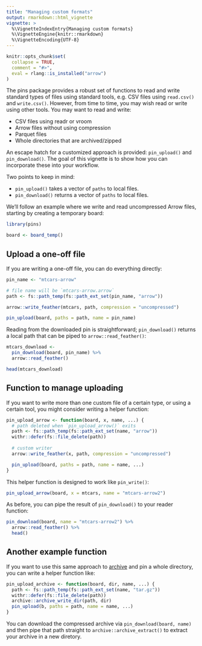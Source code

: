 ```yaml
---
title: "Managing custom formats"
output: rmarkdown::html_vignette
vignette: >
  %\VignetteIndexEntry{Managing custom formats}
  %\VignetteEngine{knitr::rmarkdown}
  %\VignetteEncoding{UTF-8}
---
```


```r
knitr::opts_chunk$set(
  collapse = TRUE,
  comment = "#>",
  eval = rlang::is_installed("arrow")
)
```

The pins package provides a robust set of functions to read and write standard types of files using standard tools, e.g. CSV files using `read.csv()` and `write.csv()`.
However, from time to time, you may wish read or write using other tools. You may want to read and write:

 - CSV files using readr or vroom
 - Arrow files without using compression
 - Parquet files
 - Whole directories that are archived/zipped

An escape hatch for a customized approach is provided: `pin_upload()` and `pin_download()`. 
The goal of this vignette is to show how you can incorporate these into your workflow.

Two points to keep in mind:

 - `pin_upload()` takes a vector of `paths` to local files.
 - `pin_download()` returns a vector of `paths` to local files.

We'll follow an example where we write and read uncompressed Arrow files, starting by creating a temporary board:

```r
library(pins)

board <- board_temp()
```

## Upload a one-off file

If you are writing a one-off file, you can do everything directly:

```r
pin_name <- "mtcars-arrow"

# file name will be `mtcars-arrow.arrow`
path <- fs::path_temp(fs::path_ext_set(pin_name, "arrow"))

arrow::write_feather(mtcars, path, compression = "uncompressed")

pin_upload(board, paths = path, name = pin_name)
```

Reading from the downloaded pin is straightforward; `pin_download()` returns a local path that can be piped to `arrow::read_feather()`:

```r
mtcars_download <- 
  pin_download(board, pin_name) %>%
  arrow::read_feather()

head(mtcars_download)
```

## Function to manage uploading

If you want to write more than one custom file of a certain type, or using a certain tool, you might consider writing a helper function:

```r
pin_upload_arrow <- function(board, x, name, ...) {
  # path deleted when `pin_upload_arrow()` exits
  path <- fs::path_temp(fs::path_ext_set(name, "arrow"))
  withr::defer(fs::file_delete(path))
 
  # custom writer
  arrow::write_feather(x, path, compression = "uncompressed")

  pin_upload(board, paths = path, name = name, ...) 
}
```

This helper function is designed to work like `pin_write()`:

```r
pin_upload_arrow(board, x = mtcars, name = "mtcars-arrow2")
```

As before, you can pipe the result of `pin_download()` to your reader function:

```r
pin_download(board, name = "mtcars-arrow2") %>%
  arrow::read_feather() %>%
  head()
```

## Another example function

If you want to use this same approach to [archive](https://archive.r-lib.org/) and pin a whole directory, you can write a helper function like:

```r
pin_upload_archive <- function(board, dir, name, ...) {
  path <- fs::path_temp(fs::path_ext_set(name, "tar.gz"))
  withr::defer(fs::file_delete(path))
  archive::archive_write_dir(path, dir)
  pin_upload(b, paths = path, name = name, ...)
}
```

You can download the compressed archive via `pin_download(board, name)` and then pipe that path straight to `archive::archive_extract()` to extract your archive in a new diretory.
